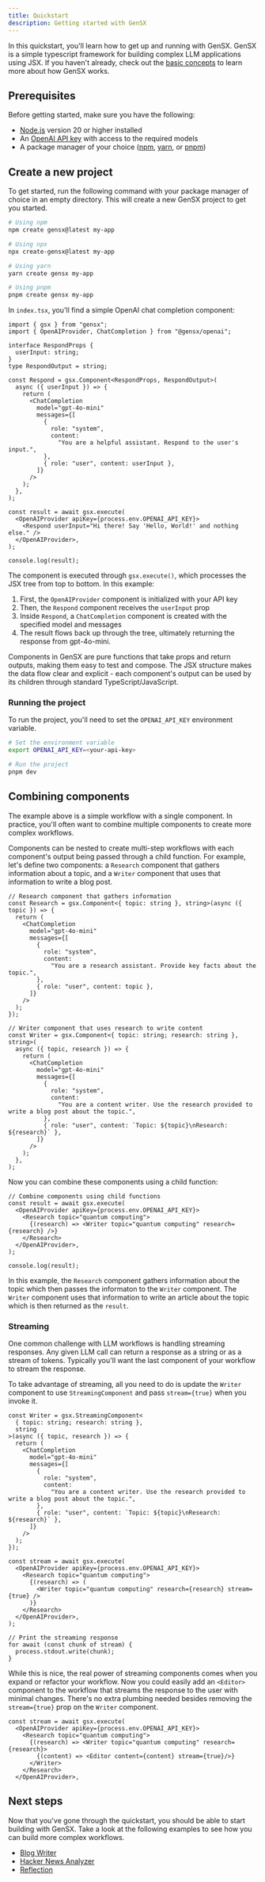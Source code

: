 ```yaml
---
title: Quickstart
description: Getting started with GenSX
---
```


In this quickstart, you'll learn how to get up and running with GenSX. GenSX is a simple typescript framework for building complex LLM applications using JSX. If you haven't already, check out the [basic concepts](../basic-concepts) to learn more about how GenSX works.

## Prerequisites

Before getting started, make sure you have the following:

- [Node.js](https://nodejs.org/) version 20 or higher installed
- An [OpenAI API key](https://platform.openai.com/api-keys) with access to the required models
- A package manager of your choice ([npm](https://www.npmjs.com/), [yarn](https://yarnpkg.com/), or [pnpm](https://pnpm.io/))

## Create a new project

To get started, run the following command with your package manager of choice in an empty directory. This will create a new GenSX project to get you started.

```bash
# Using npm
npm create gensx@latest my-app

# Using npx
npx create-gensx@latest my-app

# Using yarn
yarn create gensx my-app

# Using pnpm
pnpm create gensx my-app
```

In `index.tsx`, you'll find a simple OpenAI chat completion component:

```tsx
import { gsx } from "gensx";
import { OpenAIProvider, ChatCompletion } from "@gensx/openai";

interface RespondProps {
  userInput: string;
}
type RespondOutput = string;

const Respond = gsx.Component<RespondProps, RespondOutput>(
  async ({ userInput }) => {
    return (
      <ChatCompletion
        model="gpt-4o-mini"
        messages={[
          {
            role: "system",
            content:
              "You are a helpful assistant. Respond to the user's input.",
          },
          { role: "user", content: userInput },
        ]}
      />
    );
  },
);

const result = await gsx.execute(
  <OpenAIProvider apiKey={process.env.OPENAI_API_KEY}>
    <Respond userInput="Hi there! Say 'Hello, World!' and nothing else." />
  </OpenAIProvider>,
);

console.log(result);
```

The component is executed through `gsx.execute()`, which processes the JSX tree from top to bottom. In this example:

1. First, the `OpenAIProvider` component is initialized with your API key
2. Then, the `Respond` component receives the `userInput` prop
3. Inside `Respond`, a `ChatCompletion` component is created with the specified model and messages
4. The result flows back up through the tree, ultimately returning the response from gpt-4o-mini.

Components in GenSX are pure functions that take props and return outputs, making them easy to test and compose. The JSX structure makes the data flow clear and explicit - each component's output can be used by its children through standard TypeScript/JavaScript.

### Running the project

To run the project, you'll need to set the `OPENAI_API_KEY` environment variable.

```bash
# Set the environment variable
export OPENAI_API_KEY=<your-api-key>

# Run the project
pnpm dev
```

## Combining components

The example above is a simple workflow with a single component. In practice, you'll often want to combine multiple components to create more complex workflows.

Components can be nested to create multi-step workflows with each component's output being passed through a child function. For example, let's define two components: a `Research` component that gathers information about a topic, and a `Writer` component that uses that information to write a blog post.

```tsx
// Research component that gathers information
const Research = gsx.Component<{ topic: string }, string>(async ({ topic }) => {
  return (
    <ChatCompletion
      model="gpt-4o-mini"
      messages={[
        {
          role: "system",
          content:
            "You are a research assistant. Provide key facts about the topic.",
        },
        { role: "user", content: topic },
      ]}
    />
  );
});

// Writer component that uses research to write content
const Writer = gsx.Component<{ topic: string; research: string }, string>(
  async ({ topic, research }) => {
    return (
      <ChatCompletion
        model="gpt-4o-mini"
        messages={[
          {
            role: "system",
            content:
              "You are a content writer. Use the research provided to write a blog post about the topic.",
          },
          { role: "user", content: `Topic: ${topic}\nResearch: ${research}` },
        ]}
      />
    );
  },
);
```

Now you can combine these components using a child function:

```tsx
// Combine components using child functions
const result = await gsx.execute(
  <OpenAIProvider apiKey={process.env.OPENAI_API_KEY}>
    <Research topic="quantum computing">
      {(research) => <Writer topic="quantum computing" research={research} />}
    </Research>
  </OpenAIProvider>,
);

console.log(result);
```

In this example, the `Research` component gathers information about the topic which then passes the informaton to the `Writer` component. The `Writer` component uses that information to write an article about the topic which is then returned as the `result`.

### Streaming

One common challenge with LLM workflows is handling streaming responses. Any given LLM call can return a response as a string or as a stream of tokens. Typically you'll want the last component of your workflow to stream the response.

To take advantage of streaming, all you need to do is update the `Writer` component to use `StreamingComponent` and pass `stream={true}` when you invoke it.

```tsx
const Writer = gsx.StreamingComponent<
  { topic: string; research: string },
  string
>(async ({ topic, research }) => {
  return (
    <ChatCompletion
      model="gpt-4o-mini"
      messages={[
        {
          role: "system",
          content:
            "You are a content writer. Use the research provided to write a blog post about the topic.",
        },
        { role: "user", content: `Topic: ${topic}\nResearch: ${research}` },
      ]}
    />
  );
});

const stream = await gsx.execute(
  <OpenAIProvider apiKey={process.env.OPENAI_API_KEY}>
    <Research topic="quantum computing">
      {(research) => (
        <Writer topic="quantum computing" research={research} stream={true} />
      )}
    </Research>
  </OpenAIProvider>,
);

// Print the streaming response
for await (const chunk of stream) {
  process.stdout.write(chunk);
}
```

While this is nice, the real power of streaming components comes when you expand or refactor your workflow. Now you could easily add an `<Editor>` component to the workflow that streams the response to the user with minimal changes. There's no extra plumbing needed besides removing the `stream={true}` prop on the `Writer` component.

```tsx
const stream = await gsx.execute(
  <OpenAIProvider apiKey={process.env.OPENAI_API_KEY}>
    <Research topic="quantum computing">
      {(research) => <Writer topic="quantum computing" research={research}>
        {(content) => <Editor content={content} stream={true}/>}
      </Writer>
    </Research>
  </OpenAIProvider>,
```

## Next steps

Now that you've gone through the quickstart, you should be able to start building with GenSX. Take a look at the following examples to see how you can build more complex workflows.

- [Blog Writer](https://github.com/cortexclick/gensx/tree/main/examples/blogWriter)
- [Hacker News Analyzer](https://github.com/cortexclick/gensx/tree/main/examples/hackerNewsAnalyzer)
- [Reflection](https://github.com/cortexclick/gensx/tree/main/examples/reflection)
